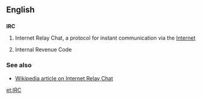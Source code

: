 ==English==

==={{initialism}}===
'''IRC'''

# {{internet}} Internet Relay Chat, a protocol for instant communication via the [[Internet]]
# {{US}} {{law}} Internal Revenue Code

===See also===
* [[w:IRC|Wikipedia article on Internet Relay Chat]]

[[et:IRC]]